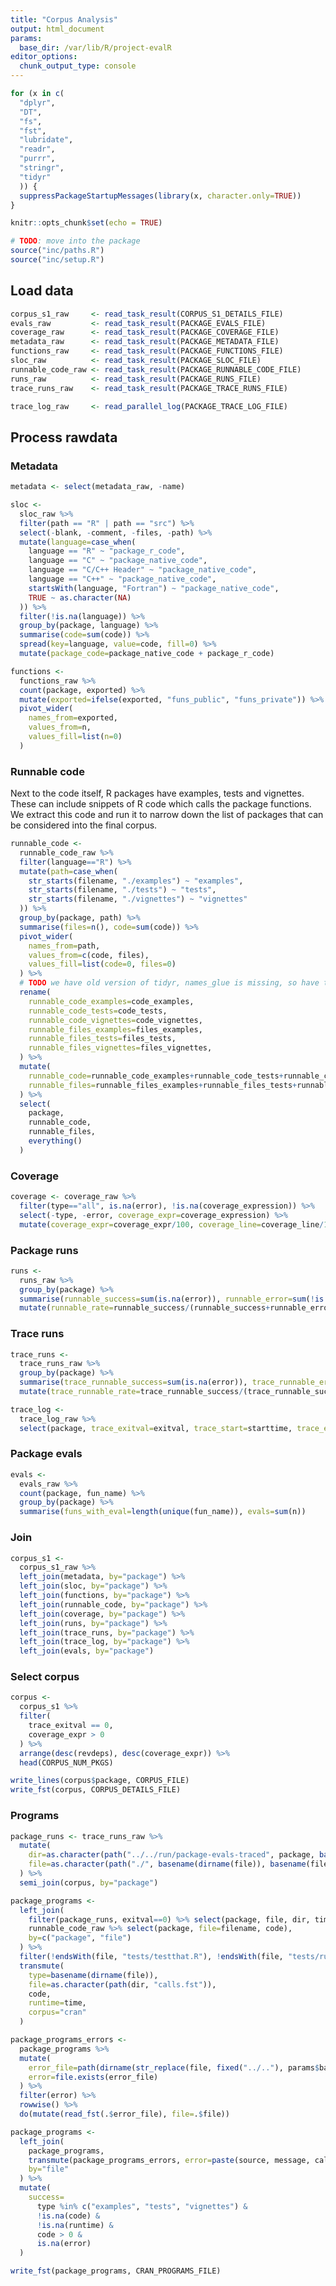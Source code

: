 ```yaml
---
title: "Corpus Analysis"
output: html_document
params:
  base_dir: /var/lib/R/project-evalR
editor_options: 
  chunk_output_type: console
---
```


```r
for (x in c(
  "dplyr", 
  "DT",
  "fs",
  "fst",
  "lubridate",
  "readr",
  "purrr",
  "stringr",
  "tidyr"
  )) {
  suppressPackageStartupMessages(library(x, character.only=TRUE))
}

knitr::opts_chunk$set(echo = TRUE)

# TODO: move into the package
source("inc/paths.R")
source("inc/setup.R")
```

## Load data

```r
corpus_s1_raw     <- read_task_result(CORPUS_S1_DETAILS_FILE)
evals_raw         <- read_task_result(PACKAGE_EVALS_FILE)
coverage_raw      <- read_task_result(PACKAGE_COVERAGE_FILE)
metadata_raw      <- read_task_result(PACKAGE_METADATA_FILE)
functions_raw     <- read_task_result(PACKAGE_FUNCTIONS_FILE)
sloc_raw          <- read_task_result(PACKAGE_SLOC_FILE)
runnable_code_raw <- read_task_result(PACKAGE_RUNNABLE_CODE_FILE)
runs_raw          <- read_task_result(PACKAGE_RUNS_FILE)
trace_runs_raw    <- read_task_result(PACKAGE_TRACE_RUNS_FILE)

trace_log_raw     <- read_parallel_log(PACKAGE_TRACE_LOG_FILE)
```

## Process rawdata

### Metadata

```r
metadata <- select(metadata_raw, -name)
```

```r
sloc <- 
  sloc_raw %>%
  filter(path == "R" | path == "src") %>%
  select(-blank, -comment, -files, -path) %>%
  mutate(language=case_when(
    language == "R" ~ "package_r_code",
    language == "C" ~ "package_native_code",
    language == "C/C++ Header" ~ "package_native_code",
    language == "C++" ~ "package_native_code",
    startsWith(language, "Fortran") ~ "package_native_code",
    TRUE ~ as.character(NA)
  )) %>%
  filter(!is.na(language)) %>%
  group_by(package, language) %>%
  summarise(code=sum(code)) %>%
  spread(key=language, value=code, fill=0) %>%
  mutate(package_code=package_native_code + package_r_code)
```

```r
functions <-
  functions_raw %>%
  count(package, exported) %>%
  mutate(exported=ifelse(exported, "funs_public", "funs_private")) %>%
  pivot_wider(
    names_from=exported, 
    values_from=n, 
    values_fill=list(n=0)
  )
```

### Runnable code

Next to the code itself, R packages have examples, tests and vignettes.
These can include snippets of R code which calls the package functions.
We extract this code and run it to narrow down the list of packages that can be considered into the final corpus.

```r
runnable_code <- 
  runnable_code_raw %>%
  filter(language=="R") %>%
  mutate(path=case_when(
    str_starts(filename, "./examples") ~ "examples",
    str_starts(filename, "./tests") ~ "tests",
    str_starts(filename, "./vignettes") ~ "vignettes"
  )) %>%
  group_by(package, path) %>%
  summarise(files=n(), code=sum(code)) %>%
  pivot_wider(
    names_from=path, 
    values_from=c(code, files), 
    values_fill=list(code=0, files=0)
  ) %>%
  # TODO we have old version of tidyr, names_glue is missing, so have to rename manually
  rename(
    runnable_code_examples=code_examples,
    runnable_code_tests=code_tests,
    runnable_code_vignettes=code_vignettes,
    runnable_files_examples=files_examples,
    runnable_files_tests=files_tests,
    runnable_files_vignettes=files_vignettes,
  ) %>%
  mutate(
    runnable_code=runnable_code_examples+runnable_code_tests+runnable_code_vignettes,
    runnable_files=runnable_files_examples+runnable_files_tests+runnable_files_vignettes
  ) %>%
  select(
    package,
    runnable_code,
    runnable_files,
    everything()
  )
```

### Coverage

```r
coverage <- coverage_raw %>%
  filter(type=="all", is.na(error), !is.na(coverage_expression)) %>% 
  select(-type, -error, coverage_expr=coverage_expression) %>%
  mutate(coverage_expr=coverage_expr/100, coverage_line=coverage_line/100)
```

### Package runs

```r
runs <-
  runs_raw %>%
  group_by(package) %>%
  summarise(runnable_success=sum(is.na(error)), runnable_error=sum(!is.na(error)), runnable_time=sum(time, na.rm=TRUE)) %>%
  mutate(runnable_rate=runnable_success/(runnable_success+runnable_error))
```

### Trace runs

```r
trace_runs <-
  trace_runs_raw %>%
  group_by(package) %>%
  summarise(trace_runnable_success=sum(is.na(error)), trace_runnable_error=sum(!is.na(error)), trace_runnable_time=sum(time, na.rm=TRUE)) %>%
  mutate(trace_runnable_rate=trace_runnable_success/(trace_runnable_success+trace_runnable_error))
```

```r
trace_log <-
  trace_log_raw %>%
  select(package, trace_exitval=exitval, trace_start=starttime, trace_end=endtime, trace_runtime=runtime)
```

### Package evals

```r
evals <- 
  evals_raw %>%
  count(package, fun_name) %>%
  group_by(package) %>%
  summarise(funs_with_eval=length(unique(fun_name)), evals=sum(n))
```

### Join

```r
corpus_s1 <-
  corpus_s1_raw %>%
  left_join(metadata, by="package") %>%
  left_join(sloc, by="package") %>%
  left_join(functions, by="package") %>%
  left_join(runnable_code, by="package") %>%
  left_join(coverage, by="package") %>%
  left_join(runs, by="package") %>%
  left_join(trace_runs, by="package") %>%
  left_join(trace_log, by="package") %>%
  left_join(evals, by="package")
```

### Select corpus

```r
corpus <-
  corpus_s1 %>%
  filter(
    trace_exitval == 0,
    coverage_expr > 0
  ) %>%
  arrange(desc(revdeps), desc(coverage_expr)) %>%
  head(CORPUS_NUM_PKGS)
```

```r
write_lines(corpus$package, CORPUS_FILE)
write_fst(corpus, CORPUS_DETAILS_FILE)
```

### Programs

```r
package_runs <- trace_runs_raw %>%
  mutate(
    dir=as.character(path("../../run/package-evals-traced", package, basename(file))),
    file=as.character(path("./", basename(dirname(file)), basename(file))),
  ) %>%
  semi_join(corpus, by="package")

package_programs <-
  left_join(
    filter(package_runs, exitval==0) %>% select(package, file, dir, time), 
    runnable_code_raw %>% select(package, file=filename, code),
    by=c("package", "file")
  ) %>%
  filter(!endsWith(file, "tests/testthat.R"), !endsWith(file, "tests/run-all.R")) %>% # testthat drivers are not traced
  transmute(
    type=basename(dirname(file)),
    file=as.character(path(dir, "calls.fst")),
    code, 
    runtime=time,
    corpus="cran"
  )

package_programs_errors <- 
  package_programs %>%
  mutate(
    error_file=path(dirname(str_replace(file, fixed("../.."), params$base_dir)), "calls-ERROR"), 
    error=file.exists(error_file)
  ) %>%
  filter(error) %>%
  rowwise() %>%
  do(mutate(read_fst(.$error_file), file=.$file))

package_programs <-
  left_join(
    package_programs, 
    transmute(package_programs_errors, error=paste(source, message, call), file), 
    by="file"
  ) %>%
  mutate(
    success=
      type %in% c("examples", "tests", "vignettes") & 
      !is.na(code) &
      !is.na(runtime) &
      code > 0 &
      is.na(error)
  )
```

```r
write_fst(package_programs, CRAN_PROGRAMS_FILE)
```

